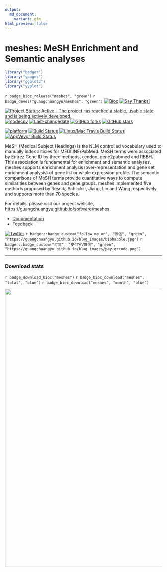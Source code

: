 ```yaml
---
output:
  md_document:
    variant: gfm
html_preview: false
---
```


#  meshes: MeSH Enrichment and Semantic analyses

```r
library("badger")
library("ypages")
library("ggplot2")
library("yyplot")
```


`r badge_bioc_release("meshes", "green")`
`r badge_devel("guangchuangyu/meshes", "green")`
[![Bioc](http://www.bioconductor.org/shields/years-in-bioc/meshes.svg)](https://www.bioconductor.org/packages/devel/bioc/html/meshes.html#since)
[![Say Thanks!](https://img.shields.io/badge/Say%20Thanks-!-1EAEDB.svg)](https://saythanks.io/to/GuangchuangYu)


[![Project Status: Active - The project has reached a stable, usable state and is being actively developed.](http://www.repostatus.org/badges/latest/active.svg)](http://www.repostatus.org/#active)
[![codecov](https://codecov.io/gh/GuangchuangYu/meshes/branch/master/graph/badge.svg)](https://codecov.io/gh/GuangchuangYu/meshes)
[![Last-changedate](https://img.shields.io/badge/last%20change-`r gsub('-', '--', Sys.Date())`-green.svg)](https://github.com/GuangchuangYu/meshes/commits/master)
[![GitHub forks](https://img.shields.io/github/forks/GuangchuangYu/meshes.svg)](https://github.com/GuangchuangYu/meshes/network)
[![GitHub stars](https://img.shields.io/github/stars/GuangchuangYu/meshes.svg)](https://github.com/GuangchuangYu/meshes/stargazers)


[![platform](http://www.bioconductor.org/shields/availability/devel/meshes.svg)](https://www.bioconductor.org/packages/devel/bioc/html/meshes.html#archives)
[![Build Status](http://www.bioconductor.org/shields/build/devel/bioc/meshes.svg)](https://bioconductor.org/checkResults/devel/bioc-LATEST/meshes/)
[![Linux/Mac Travis Build Status](https://img.shields.io/travis/GuangchuangYu/meshes/master.svg?label=Mac%20OSX%20%26%20Linux)](https://travis-ci.org/GuangchuangYu/meshes)
[![AppVeyor Build Status](https://img.shields.io/appveyor/ci/Guangchuangyu/meshes/master.svg?label=Windows)](https://ci.appveyor.com/project/GuangchuangYu/meshes)




MeSH (Medical Subject Headings) is the NLM controlled vocabulary used
to manually index articles for MEDLINE/PubMed. MeSH terms were
associated by Entrez Gene ID by three methods, gendoo, gene2pubmed and
RBBH. This association is fundamental for enrichment and semantic
analyses. meshes supports enrichment analysis (over-representation and
gene set enrichment analysis) of gene list or whole expression
profile. The semantic comparisons of MeSH terms provide quantitative
ways to compute similarities between genes and gene groups. meshes
implemented five methods proposed by Resnik, Schlicker, Jiang, Lin and
Wang respectively and supports more than 70 species.


For details, please visit our project website, <https://guangchuangyu.github.io/software/meshes>.

+ [Documentation](https://guangchuangyu.github.io/software/meshes/documentation/)
+ [Feedback](https://guangchuangyu.github.io/software/meshes/#feedback)


[![Twitter](https://img.shields.io/twitter/url/http/shields.io.svg?style=social&logo=twitter)](https://twitter.com/intent/tweet?hashtags=meshes&url=https://guangchuangyu.github.io/software/meshes&screen_name=guangchuangyu)
`r badger::badge_custom("follow me on", "微信", "green", "https://guangchuangyu.github.io/blog_images/biobabble.jpg")`
`r badger::badge_custom("打赏", "支付宝/微信", "green", "https://guangchuangyu.github.io/blog_images/pay_qrcode.png")`


----------------------------------------------------------------------------------------


### Download stats

`r badge_download_bioc("meshes")`
`r badge_bioc_download("meshes", "total", "blue")`
`r badge_bioc_download("meshes", "month", "blue")`


<img src="https://guangchuangyu.github.io/software/meshes/index_files/figure-html/dlstats-1.png" width="890"/>






